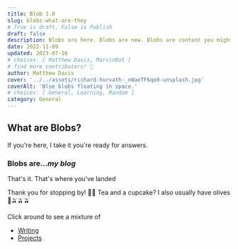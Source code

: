 ```yaml
---
title: Blob 1.0
slug: blobs-what-are-they
# True is draft, False is Publish
draft: false
description: Blobs are here. Blobs are new. Blobs are content you might like to chew on. Don't wait to engage. This blob is for you!
date: 2022-11-09
updated: 2023-07-16
# choices: [ Matthew Davis, MarvinBot ]
# find more contributors! 🦕
author: Matthew Davis
cover: '../../assets/richard-horvath-_nWaeTF6qo0-unsplash.jpg'
coverAlt: 'Blue blobs floating in space.'
# choices: [ General, Learning, Random ]
category: General
---
```


## What are Blobs?

If you're here, I take it you're ready for answers.

### Blobs are..._my blog_

That's it. That's where you've landed

Thank you for stopping by! 🍵🧁 Tea and a cupcake? I also usually have olives 🫱🫒🫒🫒

Click around to see a mixture of

- <a href='https://blobplop.com/blobs'>Writing</a>
- <a href='https://blobplop.com'>Projects</a>
